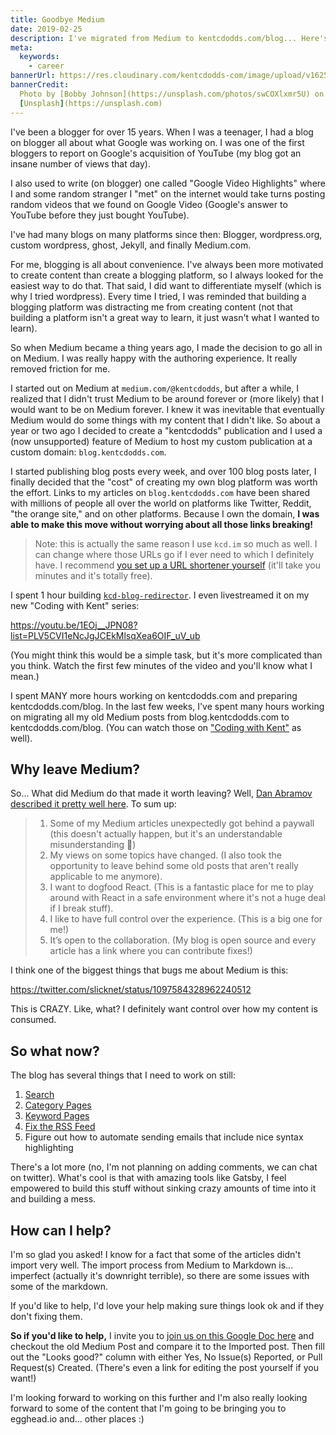 ```yaml
---
title: Goodbye Medium
date: 2019-02-25
description: I've migrated from Medium to kentcdodds.com/blog... Here's why
meta:
  keywords:
    - career
bannerUrl: https://res.cloudinary.com/kentcdodds-com/image/upload/v1625032754/kentcdodds.com/content/blog/goodbye-medium/banner.jpg
bannerCredit:
  Photo by [Bobby Johnson](https://unsplash.com/photos/swCOXlxmr5U) on
  [Unsplash](https://unsplash.com)
---
```


I've been a blogger for over 15 years. When I was a teenager, I had a blog on
blogger all about what Google was working on. I was one of the first bloggers to
report on Google's acquisition of YouTube (my blog got an insane number of views
that day).

I also used to write (on blogger) one called "Google Video Highlights" where I
and some random stranger I "met" on the internet would take turns posting random
videos that we found on Google Video (Google's answer to YouTube before they
just bought YouTube).

I've had many blogs on many platforms since then: Blogger, wordpress.org, custom
wordpress, ghost, Jekyll, and finally Medium.com.

For me, blogging is all about convenience. I've always been more motivated to
create content than create a blogging platform, so I always looked for the
easiest way to do that. That said, I did want to differentiate myself (which is
why I tried wordpress). Every time I tried, I was reminded that building a
blogging platform was distracting me from creating content (not that building a
platform isn't a great way to learn, it just wasn't what I wanted to learn).

So when Medium became a thing years ago, I made the decision to go all in on
Medium. I was really happy with the authoring experience. It really removed
friction for me.

I started out on Medium at `medium.com/@kentcdodds`, but after a while, I
realized that I didn't trust Medium to be around forever or (more likely) that I
would want to be on Medium forever. I knew it was inevitable that eventually
Medium would do some things with my content that I didn't like. So about a year
or two ago I decided to create a "kentcdodds" publication and I used a (now
unsupported) feature of Medium to host my custom publication at a custom domain:
`blog.kentcdodds.com`.

I started publishing blog posts every week, and over 100 blog posts later, I
finally decided that the "cost" of creating my own blog platform was worth the
effort. Links to my articles on `blog.kentcdodds.com` have been shared with
millions of people all over the world on platforms like Twitter, Reddit, "the
orange site," and on other platforms. Because I own the domain, **I was able to
make this move without worrying about all those links breaking!**

> Note: this is actually the same reason I use `kcd.im` so much as well. I can
> change where those URLs go if I ever need to which I definitely have. I
> recommend
> [you set up a URL shortener yourself](https://youtu.be/HL6paXyx6hM?index=40&list=PLV5CVI1eNcJgCrPH_e6d57KRUTiDZgs0u)
> (it'll take you minutes and it's totally free).

I spent 1 hour building
[`kcd-blog-redirector`](https://github.com/kentcdodds/kcd-blog-redirector). I
even livestreamed it on my new "Coding with Kent" series:

https://youtu.be/1EOj__JPN08?list=PLV5CVI1eNcJgJCEkMlsqXea6OIF_uV_ub

(You might think this would be a simple task, but it's more complicated than you
think. Watch the first few minutes of the video and you'll know what I mean.)

I spent MANY more hours working on kentcdodds.com and preparing
kentcdodds.com/blog. In the last few weeks, I've spent many hours working on
migrating all my old Medium posts from blog.kentcdodds.com to
kentcdodds.com/blog. (You can watch those on
["Coding with Kent"](https://kcd.im/coding) as well).

## Why leave Medium?

So... What did Medium do that made it worth leaving? Well,
[Dan Abramov described it pretty well here](https://medium.com/@dan_abramov/why-my-new-blog-isnt-on-medium-3b280282fbae).
To sum up:

> 1. Some of my Medium articles unexpectedly got behind a paywall (this doesn't
>    actually happen, but it's an understandable misunderstanding 🤔)
> 2. My views on some topics have changed. (I also took the opportunity to leave
>    behind some old posts that aren't really applicable to me anymore).
> 3. I want to dogfood React. (This is a fantastic place for me to play around
>    with React in a safe environment where it's not a huge deal if I break
>    stuff).
> 4. I like to have full control over the experience. (This is a big one for
>    me!)
> 5. It’s open to the collaboration. (My blog is open source and every article
>    has a link where you can contribute fixes!)

I think one of the biggest things that bugs me about Medium is this:

https://twitter.com/slicknet/status/1097584328962240512

This is CRAZY. Like, what? I definitely want control over how my content is
consumed.

## So what now?

The blog has several things that I need to work on still:

1. [Search](https://github.com/kentcdodds/kentcdodds.com/issues/48)
2. [Category Pages](https://github.com/kentcdodds/kentcdodds.com/issues/49)
3. [Keyword Pages](https://github.com/kentcdodds/kentcdodds.com/issues/50)
4. [Fix the RSS Feed](https://github.com/kentcdodds/kentcdodds.com/issues/51)
5. Figure out how to automate sending emails that include nice syntax
   highlighting

There's a lot more (no, I'm not planning on adding comments, we can chat on
twitter). What's cool is that with amazing tools like Gatsby, I feel empowered
to build this stuff without sinking crazy amounts of time into it and building a
mess.

## How can I help?

I'm so glad you asked! I know for a fact that some of the articles didn't import
very well. The import process from Medium to Markdown is... imperfect (actually
it's downright terrible), so there are some issues with some of the markdown.

If you'd like to help, I'd love your help making sure things look ok and if they
don't fixing them.

**So if you'd like to help,** I invite you to
[join us on this Google Doc here](https://docs.google.com/spreadsheets/d/1Fro-0x305nDsnoYuhid4qJRgcDb1a7-uXTvAU6EEa3U/edit?usp=sharing)
and checkout the old Medium Post and compare it to the Imported post. Then fill
out the "Looks good?" column with either Yes, No Issue(s) Reported, or Pull
Request(s) Created. (There's even a link for editing the post yourself if you
want!)

I'm looking forward to working on this further and I'm also really looking
forward to some of the content that I'm going to be bringing you to egghead.io
and... other places :)

